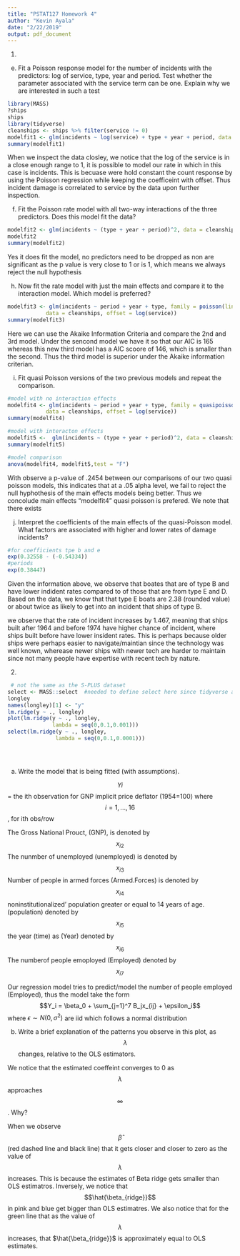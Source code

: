 ```yaml
---
title: "PSTAT127 Homework 4"
author: "Kevin Ayala"
date: "2/22/2019"
output: pdf_document
---
```

1)

(e) Fit a Poisson response model for the number of incidents with the predictors: log of service, type, year and period. Test whether the parameter associated with the service term can be one. Explain why we are interested in such a test
```r
library(MASS)
?ships
ships
library(tidyverse)
cleanships <- ships %>% filter(service != 0)
modelfit1 <- glm(incidents ~ log(service) + type + year + period, data = cleanships, family = poisson)
summary(modelfit1)

```


When we inspect the data closley, we notice that the log of the service is in a close enough range to 1, it is possible to model our rate in which in this case is incidents. This is becuase were hold constant the count response by using the Poisson regression while keeping the coefficeint with offset. Thus incident damage is correlated to service by the data upon further inspection. 

(f) Fit the Poisson rate model with all two-way interactions of the three predictors. Does this model fit the data?
```r
modelfit2 <- glm(incidents ~ (type + year + period)^2, data = cleanships, family = poisson(link = "log"), offset = log(service))
modelfit2
summary(modelfit2)

```

Yes it does fit the model, no predictors need to be dropped as non are significant as the p value is very close to 1 or is 1, which means we always reject the null hypothesis

(h) Now fit the rate model with just the main effects and compare it to the interaction model. Which model is preferred?
```r
modelfit3 <- glm(incidents ~ period + year + type, family = poisson(link = "log"),
            data = cleanships, offset = log(service))
summary(modelfit3)


```

Here we can use the Akaike Information Criteria and compare the 2nd and 3rd model. Under the sencond model we have it so that our AIC is 165 whereas this new third model has a AIC scoore of 146, which is smaller than the second. Thus the third model is superior under the Akaike information criterian. 

(i) Fit quasi Poisson versions of the two previous models and repeat the comparison.

```r
#model with no interaction effects 
modelfit4 <- glm(incidents ~ period + year + type, family = quasipoisson(link = "log"),
            data = cleanships, offset = log(service))
summary(modelfit4)

#model with interacton effects
modelfit5 <-  glm(incidents ~ (type + year + period)^2, data = cleanships, family = quasipoisson(link = "log"))
summary(modelfit5)

#model comparison
anova(modelfit4, modelfit5,test = "F")

```
With observe a p-value of .2454 between our comparisons of our two quasi poisson models, this indicates that at a .05 alpha level, we fail to reject the null hyphothesis of the main effects models being better. Thus we concolude main effects "modelfit4" quasi poisson is prefered. We note that there exists

(j) Interpret the coefficients of the main effects of the quasi-Poisson model. What factors are associated with higher and lower rates of damage incidents?


```r
#for coefficients tpe b and e
exp(0.32558 - (-0.54334))
#periods
exp(0.38447)
```

Given the information above, we observe that boates that are of type B and have lower indident rates compared to of those that are from type E and D. Based on the data, we know that that type E boats are 2.38 (rounded value) or about twice as likely to get into an incident that ships of type B. 

we observe that the rate of incident increases by 1.467, meaning that ships built after 1964 and before 1974 have higher chance of incident, where ships built before have lower insident rates. This is perhaps because older ships were perhaps easier to navigate/maintian since the technology was well known, wherease newer ships with newer tech are harder to maintain since not many people have expertise with recent tech by nature. 


2)
```r
 # not the same as the S-PLUS dataset
select <- MASS::select  #needed to define select here since tidyverse and Mass interfere with each other in select
longley 
names(longley)[1] <- "y"
lm.ridge(y ~ ., longley)
plot(lm.ridge(y ~ ., longley,
              lambda = seq(0,0.1,0.001)))
select(lm.ridge(y ~ ., longley,
               lambda = seq(0,0.1,0.0001)))


               
```

(a) Write the model that is being fitted (with assumptions).

$$Yi$$ = the ith observation for GNP implicit price deflator (1954=100)
where $$i = 1, . . . , 16$$, for ith obs/row
 
 The Gross National Prouct, (GNP), is denoted by $$x_{i2}$$
 The nunmber of unemployed (unemployed) is denoted by $$x_{i3}$$
 Number of people in armed forces (Armed.Forces) is denoted by $$x_{i4}$$
 noninstitutionalized’ population greater or equal to 14 years of age. (population) denoted by $$x_{i5}$$
 the year (time) as (Year) denoted by $$x_{i6}$$
 The numberof people emoployed (Employed) denoted by $$x_{i7}$$
 
Our regression model tries to predict/model the number of people employed (Employed), thus the model take the form
$$Y_i = \beta_0 + \sum_{j=1}^7 B_jx_{ij} + \epsilon_i$$ where $\epsilon \sim N(0,\sigma^2)$ are iid which follows a normal distribution


(b) Write a brief explanation of the patterns you observe in this plot, as $$\lambda$$ changes, relative to the OLS estimators.

We notice that the estimated coeffeint converges to 0 as $$\lambda$$ approaches $$\infty$$. Why?

When we observe $$\hat{\beta}$$ (red dashed line and black line) that it gets closer and closer to zero as the value of $$\lambda$$ increases. This is because the estimates of Beta ridge gets smaller than OLS estimatros. Inversely, we notice that $$\hat{\beta_{ridge}}$$ in pink and blue get bigger than OLS estimatres. We also notice that for the green line that as the value of $$\lambda$$ increases, that $\hat{\beta_{ridge}}$ is approximately equal to OLS estimates. 



